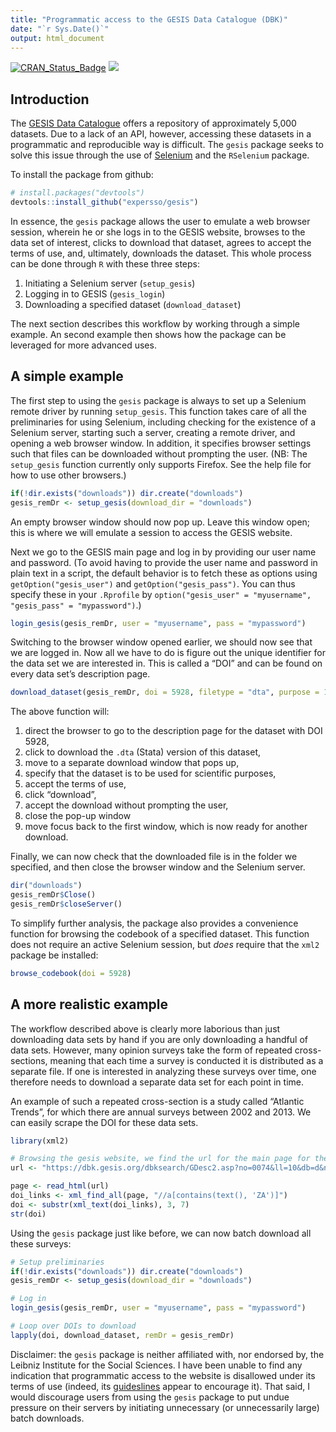 ```yaml
---
title: "Programmatic access to the GESIS Data Catalogue (DBK)"
date: "`r Sys.Date()`"
output: html_document
---
```


[![CRAN_Status_Badge](http://www.r-pkg.org/badges/version/gesis)](http://cran.r-project.org/package=gesis)
[![](http://cranlogs.r-pkg.org/badges/grand-total/gesis)](http://cran.r-project.org/web/packages/gesis)

## Introduction
The [GESIS Data Catalogue](https://dbk.gesis.org/) offers a repository of 
approximately 5,000 datasets. Due to a lack of an API, however, accessing these
datasets in a programmatic and reproducible way is difficult. The `gesis`
package seeks to solve this issue through the use of
[Selenium](http://www.seleniumhq.org/) and the `RSelenium` package. 

To install the package from github:

```r
# install.packages("devtools")
devtools::install_github("expersso/gesis")
```

In essence, the `gesis` package allows the user to emulate a web browser
session, wherein he or she logs in to the GESIS website, browses to the data set
of interest, clicks to download that dataset, agrees to accept the terms of use,
and, ultimately, downloads the dataset. This whole process can be done through
`R` with these three steps:

1. Initiating a Selenium server (`setup_gesis`)
1. Logging in to GESIS (`gesis_login`)
1. Downloading a specified dataset (`download_dataset`)

The next section describes this workflow by working through a simple example. An
second example then shows how the package can be leveraged for more advanced
uses.

## A simple example

The first step to using the `gesis` package is always to set up a Selenium 
remote driver by running `setup_gesis`. This function takes care of all the 
preliminaries for using Selenium, including checking for the existence of a 
Selenium server, starting such a server, creating a remote driver, and opening a
web browser window. In addition, it specifies browser settings such that files 
can be downloaded without prompting the user. (NB: The `setup_gesis` function
currently only supports Firefox. See the help file for how to use other
browsers.)

```r
if(!dir.exists("downloads")) dir.create("downloads")
gesis_remDr <- setup_gesis(download_dir = "downloads")
```

An empty browser window should now pop up. Leave this window open; this is where
we will emulate a session to access the GESIS website.

Next we go to the GESIS main page and log in by providing our user name and 
password. (To avoid having to provide the user name and password in plain text 
in a script, the default behavior is to fetch these as options using 
`getOption("gesis_user")` and `getOption("gesis_pass")`. You can thus specify 
these in your `.Rprofile` by `option("gesis_user" = "myusername", "gesis_pass" =
"mypassword")`.)

```r
login_gesis(gesis_remDr, user = "myusername", pass = "mypassword")
```

Switching to the browser window opened earlier, we should now see that we are
logged in. Now all we have to do is figure out the unique identifier for the
data set we are interested in. This is called a "DOI" and can be found on every
data set's description page.

```r
download_dataset(gesis_remDr, doi = 5928, filetype = "dta", purpose = 1)
```

The above function will:

1. direct the browser to go to the description page for the dataset with DOI 5928,
1. click to download the `.dta` (Stata) version of this dataset,
1. move to a separate download window that pops up,
1. specify that the dataset is to be used for scientific purposes,
1. accept the terms of use,
1. click "download",
1. accept the download without prompting the user,
1. close the pop-up window
1. move focus back to the first window, which is now ready for another download.

Finally, we can now check that the downloaded file is in the folder we
specified, and then close the browser window and the Selenium server.

```r
dir("downloads")
gesis_remDr$Close()
gesis_remDr$closeServer()
```

To simplify further analysis, the package also provides a convenience function 
for browsing the codebook of a specified dataset. This function does not require
an active Selenium session, but *does* require that the `xml2` package be
installed:

```r
browse_codebook(doi = 5928)
```

## A more realistic example

The workflow described above is clearly more laborious than just downloading
data sets by hand if you are only downloading a handful of data sets. However,
many opinion surveys take the form of repeated cross-sections, meaning that each
time a survey is conducted it is distributed as a separate file. If one is
interested in analyzing these surveys over time, one therefore needs to download
a separate data set for each point in time.

An example of such a repeated cross-section is a study called "Atlantic Trends",
for which there are annual surveys between 2002 and 2013. We can easily scrape
the DOI for these data sets.

```r
library(xml2)

# Browsing the gesis website, we find the url for the main page for these studies
url <- "https://dbk.gesis.org/dbksearch/GDesc2.asp?no=0074&ll=10&db=d&notabs=1"

page <- read_html(url)
doi_links <- xml_find_all(page, "//a[contains(text(), 'ZA')]")
doi <- substr(xml_text(doi_links), 3, 7)
str(doi)
```

Using the `gesis` package just like before, we can now batch download all these
surveys:

```r
# Setup preliminaries
if(!dir.exists("downloads")) dir.create("downloads")
gesis_remDr <- setup_gesis(download_dir = "downloads")

# Log in 
login_gesis(gesis_remDr, user = "myusername", pass = "mypassword")

# Loop over DOIs to download
lapply(doi, download_dataset, remDr = gesis_remDr)
```

Disclaimer: the `gesis` package is neither affiliated with, nor endorsed by, the
Leibniz Institute for the Social Sciences. I have been unable to find any 
indication that programmatic access to the website is disallowed under its terms
of use (indeed, its 
[guideslines](https://dbk.gesis.org/dbksearch/guidelines.asp) appear to 
encourage it). That said, I would discourage users from using the `gesis`
package to put undue pressure on their servers by initiating unnecessary (or
unnecessarily large) batch downloads.